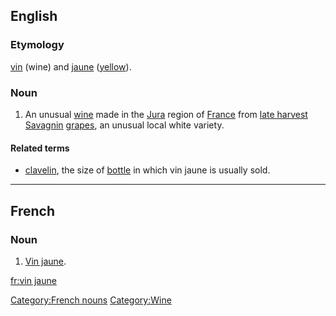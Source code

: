 ==English==

===Etymology===
{{etyl|fr}} [[vin]] (wine) and [[jaune]] ([[yellow]]).

===Noun===
{{wikipedia}}
{{en-noun|sg=[[vin]] [[jaune]]|vins jaunes}}

# An unusual [[wine]] made in the [[Jura]] region of [[France]] from [[late harvest]] [[Savagnin]] [[grapes]], an unusual local white variety.

====Related terms====
* [[clavelin]], the size of [[bottle]] in which vin jaune is usually sold.

----

==French==
===Noun===
{{fr-noun|m|sg=[[vin]] [[jaune]]|pl=vins jaunes}}
# [[vin jaune#English|Vin jaune]].

[[Category:French nouns]]{{attention|fr}}
[[Category:Wine]]

[[fr:vin jaune]]